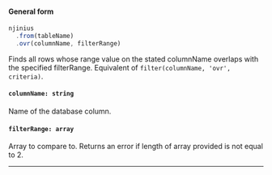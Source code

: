 
#### General form
<!-- prettier-ignore -->
```js {3} 
njinius
  .from(tableName)
  .ovr(columnName, filterRange)
```

Finds all rows whose range value on the stated columnName overlaps with the specified filterRange. Equivalent of `filter(columnName, 'ovr', criteria)`.

#### `columnName: string`
Name of the database column.

#### `filterRange: array`
Array to compare to. Returns an error if length of array provided is not equal to 2.

---